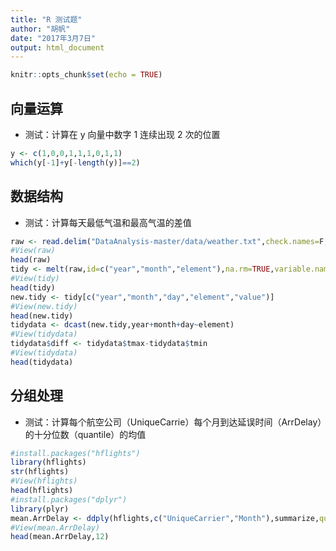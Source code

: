 ---
title: "R 测试题"
author: "胡帆"
date: "2017年3月7日"
output: html_document
---

```{r setup, include=FALSE}
knitr::opts_chunk$set(echo = TRUE)
```

## 向量运算

- 测试：计算在 y 向量中数字 1 连续出现 2 次的位置
```{r}
y <- c(1,0,0,1,1,1,0,1,1)
which(y[-1]+y[-length(y)]==2)
```

## 数据结构

- 测试：计算每天最低气温和最高气温的差值
```{r}
raw <- read.delim("DataAnalysis-master/data/weather.txt",check.names=F,na.strings=".")
#View(raw)
head(raw)
tidy <- melt(raw,id=c("year","month","element"),na.rm=TRUE,variable.name = "day")
#View(tidy)
head(tidy)
new.tidy <- tidy[c("year","month","day","element","value")]
#View(new.tidy)
head(new.tidy)
tidydata <- dcast(new.tidy,year+month+day~element)
#View(tidydata)
tidydata$diff <- tidydata$tmax-tidydata$tmin
#View(tidydata)
head(tidydata)
```

## 分组处理

- 测试：计算每个航空公司（UniqueCarrie）每个月到达延误时间（ArrDelay）的十分位数（quantile）的均值

```{r}
#install.packages("hflights")
library(hflights)
str(hflights)
#View(hflights)
head(hflights)
#install.packages("dplyr")
library(plyr)
mean.ArrDelay <- ddply(hflights,c("UniqueCarrier","Month"),summarize,quantile_mean=mean(quantile(ArrDelay,0.1,na.rm=TRUE)))
#View(mean.ArrDelay)
head(mean.ArrDelay,12)
```

